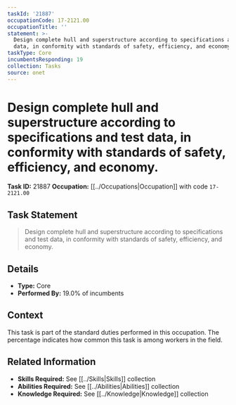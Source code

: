 ```yaml
---
taskId: '21887'
occupationCode: 17-2121.00
occupationTitle: ''
statement: >-
  Design complete hull and superstructure according to specifications and test
  data, in conformity with standards of safety, efficiency, and economy.
taskType: Core
incumbentsResponding: 19
collection: Tasks
source: onet
---
```

# Design complete hull and superstructure according to specifications and test data, in conformity with standards of safety, efficiency, and economy.

**Task ID:** 21887
**Occupation:** [[../Occupations|Occupation]] with code `17-2121.00`

## Task Statement

> Design complete hull and superstructure according to specifications and test data, in conformity with standards of safety, efficiency, and economy.

## Details

- **Type:** Core
- **Performed By:** 19.0% of incumbents

## Context

This task is part of the standard duties performed in this occupation. The percentage indicates how common this task is among workers in the field.

## Related Information

- **Skills Required:** See [[../Skills|Skills]] collection
- **Abilities Required:** See [[../Abilities|Abilities]] collection
- **Knowledge Required:** See [[../Knowledge|Knowledge]] collection
